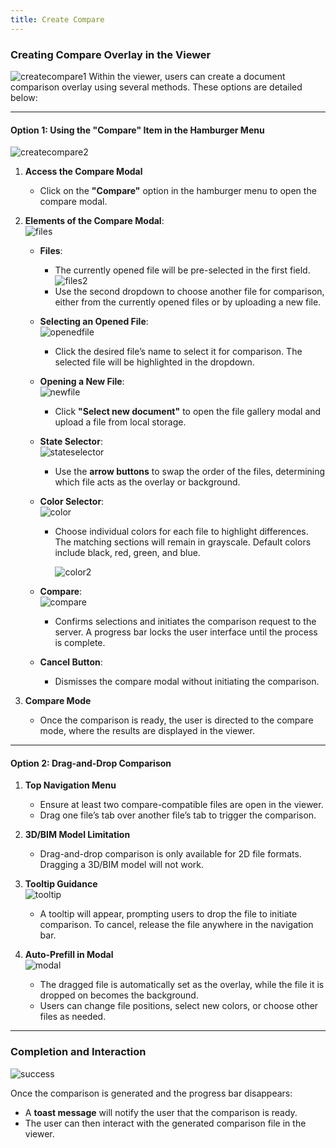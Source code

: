```yaml
---
title: Create Compare
---
```


### Creating Compare Overlay in the Viewer  
<img src={createcompare1} alt="createcompare1" />
Within the viewer, users can create a document comparison overlay using several methods. These options are detailed below:

---

#### Option 1: Using the "Compare" Item in the Hamburger Menu  
<img src={createcompare2} alt="createcompare2" />

1. **Access the Compare Modal**  
   - Click on the **"Compare"** option in the hamburger menu to open the compare modal.

2. **Elements of the Compare Modal**:  
    <img src={files} alt="files" />

   - **Files**:  
     - The currently opened file will be pre-selected in the first field.  
        <img src={files2} alt="files2" />
     - Use the second dropdown to choose another file for comparison, either from the currently opened files or by uploading a new file.  
   
   - **Selecting an Opened File**:  
        <img src={openedfile} alt="openedfile" />
     - Click the desired file’s name to select it for comparison. The selected file will be highlighted in the dropdown.  

   - **Opening a New File**:  
        <img src={newfile} alt="newfile" />
     - Click **"Select new document"** to open the file gallery modal and upload a file from local storage.  

   - **State Selector**:  
        <img src={stateselector} alt="stateselector" />
     - Use the **arrow buttons** to swap the order of the files, determining which file acts as the overlay or background.  

   - **Color Selector**:  
        <img src={color} alt="color" />
     - Choose individual colors for each file to highlight differences. The matching sections will remain in grayscale. Default colors include black, red, green, and blue.  
       
        <img src={color2} alt="color2" />

   - **Compare**:  
        <img src={compare} alt="compare" />
     - Confirms selections and initiates the comparison request to the server. A progress bar locks the user interface until the process is complete.  

   - **Cancel Button**:  
     - Dismisses the compare modal without initiating the comparison.

3. **Compare Mode**  
   - Once the comparison is ready, the user is directed to the compare mode, where the results are displayed in the viewer.

---

#### Option 2: Drag-and-Drop Comparison  

1. **Top Navigation Menu**  
   - Ensure at least two compare-compatible files are open in the viewer.  
   - Drag one file’s tab over another file’s tab to trigger the comparison.

2. **3D/BIM Model Limitation**  
   - Drag-and-drop comparison is only available for 2D file formats. Dragging a 3D/BIM model will not work.

3. **Tooltip Guidance**  
    <img src={tooltip} alt="tooltip" />

   - A tooltip will appear, prompting users to drop the file to initiate comparison. To cancel, release the file anywhere in the navigation bar.

4. **Auto-Prefill in Modal**  
    <img src={modal} alt="modal" />

   - The dragged file is automatically set as the overlay, while the file it is dropped on becomes the background.  
   - Users can change file positions, select new colors, or choose other files as needed.

---

### Completion and Interaction  
<img src={success} alt="success" />

Once the comparison is generated and the progress bar disappears:  
- A **toast message** will notify the user that the comparison is ready.  
- The user can then interact with the generated comparison file in the viewer.

